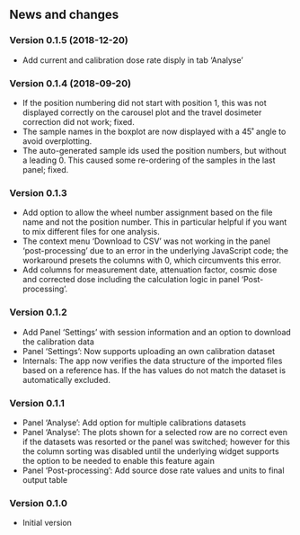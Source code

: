 ## News and changes

### Version 0.1.5 (2018-12-20)

* Add current and calibration dose rate disply in tab 'Analyse'

### Version 0.1.4 (2018-09-20)
* If the position numbering did not start with position 1, this was not displayed correctly on the carousel plot and the travel dosimeter correction did not work; fixed.
* The sample names in the boxplot are now displayed with a 45˚ angle to avoid overplotting.
* The auto-generated sample ids used the position numbers, but without a leading 0. This caused some re-ordering of the samples in the last panel; fixed. 

### Version 0.1.3
* Add option to allow the wheel number assignment based on the file name and not the position number. 
This in particular helpful if you want to mix different files for one analysis. 
* The context menu 'Download to CSV' was not working in the panel 'post-processing' due to an 
error in the underlying JavaScript code; the workaround presets the columns with 0, which circumvents this 
error. 
* Add columns for measurement date, attenuation factor, cosmic dose and corrected dose including 
the calculation logic in panel 'Post-processing'. 


### Version 0.1.2
* Add Panel 'Settings' with session information and an option to download the calibration data
* Panel 'Settings': Now supports uploading an own calibration dataset
* Internals: The app now verifies the data structure of the imported files based on a reference 
has. If the has values do not match the dataset is automatically excluded. 


### Version 0.1.1

* Panel 'Analyse': Add option for multiple calibrations datasets
* Panel 'Analyse': The plots shown for a selected row are no correct even if the datasets was resorted or the panel was switched; however for this the column 
sorting was disabled until the underlying widget supports the option to be needed to enable this feature again
* Panel 'Post-processing': Add source dose rate values and units to final output table

### Version 0.1.0

* Initial version 
